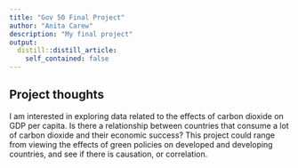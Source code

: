 ```yaml
---
title: "Gov 50 Final Project"
author: "Anita Carew"
description: "My final project"
output:
  distill::distill_article:
    self_contained: false
---
```




## Project thoughts

I am interested in exploring data related to the effects of carbon dioxide on GDP per capita. Is there a relationship between countries that consume a lot of carbon dioxide and their economic success? This project could range from viewing the effects of green policies on developed and developing countries, and see if there is causation, or correlation.



